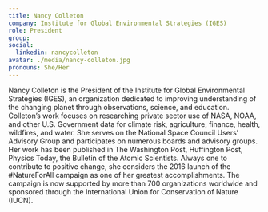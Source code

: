 ```yaml
---
title: Nancy Colleton
company: Institute for Global Environmental Strategies (IGES)
role: President
group:
social:
  linkedin: nancycolleton
avatar: ./media/nancy-colleton.jpg
pronouns: She/Her
---
```

Nancy Colleton is the President of the Institute for Global Environmental Strategies (IGES), an organization dedicated to improving understanding of the changing planet through observations, science, and education. Colleton’s work focuses on researching private sector use of NASA, NOAA, and other U.S. Government data for climate risk, agriculture, finance, health, wildfires, and water.  She serves on the National Space Council Users’ Advisory Group and participates on numerous boards and advisory groups.  Her work has been published in The Washington Post, Huffington Post, Physics Today, the Bulletin of the Atomic Scientists.  Always one to contribute to positive change, she considers the 2016 launch of the #NatureForAll campaign as one of her greatest accomplishments.  The campaign is now supported by more than 700 organizations worldwide and sponsored through the International Union for Conservation of Nature (IUCN).  